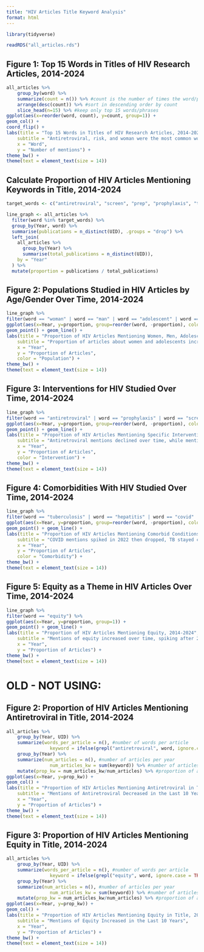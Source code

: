 ```yaml
---
title: "HIV Articles Title Keyword Analysis"
format: html
---
```

``` r
library(tidyverse)

readRDS("all_articles.rds")
```

## Figure 1: Top 15 Words in Titles of HIV Research Articles, 2014-2024
```r
all_articles %>%
    group_by(word) %>%
    summarize(count = n()) %>% #count is the number of times the word/phrase appears
    arrange(desc(count)) %>% #sort in descending order by count
    slice_head(n=15) %>% #keep only top 15 words/phrases
ggplot(aes(x=reorder(word, count), y=count, group=1)) +
geom_col() +
coord_flip() +
labs(title = "Top 15 Words in Titles of HIV Research Articles, 2014-2024",
    subtitle = "Antiretroviral, risk, and woman were the most common words used",
    x = "Word",
    y = "Number of mentions") +
theme_bw() +
theme(text = element_text(size = 14))
```


## Calculate Proportion of HIV Articles Mentioning Keywords in Title, 2014-2024
``` r
target_words <- c("antiretroviral", "screen", "prep", "prophylaxis", "tuberculosis", "hepatitis", "covid", "cancer", "woman", "adolescent", "child", "man", "equity")

line_graph <- all_articles %>%
  filter(word %in% target_words) %>%
  group_by(Year, word) %>%
  summarise(publications = n_distinct(UID), .groups = "drop") %>%
  left_join(
    all_articles %>%
      group_by(Year) %>%
      summarise(total_publications = n_distinct(UID)),
    by = "Year"
  ) %>%
  mutate(proportion = publications / total_publications)
```

## Figure 2: Populations Studied in HIV Articles by Age/Gender Over Time, 2014-2024
``` r
line_graph %>%
filter(word == "woman" | word == "man" | word == "adolescent" | word == "child") %>%
ggplot(aes(x=Year, y=proportion, group=reorder(word, -proportion), color=reorder(word, -proportion))) +
geom_point() + geom_line() +
labs(title = "Proportion of HIV Articles Mentioning Women, Men, Adolescents, and Children, 2014-2024",
    subtitle = "Proportion of articles about women and adolescents increased, while articles about children with HIV decreased",
    x = "Year",
    y = "Proportion of Articles",
    color = "Population") +
theme_bw() +
theme(text = element_text(size = 14))
```

## Figure 3: Interventions for HIV Studied Over Time, 2014-2024
``` r
line_graph %>%
filter(word == "antiretroviral" | word == "prophylaxis" | word == "screen" | word == "prep") %>%
ggplot(aes(x=Year, y=proportion, group=reorder(word, -proportion), color=reorder(word, -proportion))) +
geom_point() + geom_line() +
labs(title = "Proportion of HIV Articles Mentioning Specific Interventions, 2014-2024",
    subtitle = "Antiretroviral mentions declined over time, while mentions of prophylaxis, PrEP, and screening increased",
    x = "Year",
    y = "Proportion of Articles",
    color = "Intervention") +
theme_bw() +
theme(text = element_text(size = 14))
```


## Figure 4: Comorbidities With HIV Studied Over Time, 2014-2024
``` r
line_graph %>%
filter(word == "tuberculosis" | word == "hepatitis" | word == "covid" | word == "cancer") %>%
ggplot(aes(x=Year, y=proportion, group=reorder(word, -proportion), color=reorder(word, -proportion))) +
geom_point() + geom_line() +
labs(title = "Proportion of HIV Articles Mentioning Comorbid Conditions, 2014-2024",
    subtitle = "COVID mentions spiked in 2022 then dropped, TB stayed constatnt while hepatitis declined and cancer increased",
    x = "Year",
    y = "Proportion of Articles",
    color = "Comorbidity") +
theme_bw() +
theme(text = element_text(size = 14))
```

## Figure 5: Equity as a Theme in HIV Articles Over Time, 2014-2024
``` r
line_graph %>%
filter(word == "equity") %>%
ggplot(aes(x=Year, y=proportion, group=1)) +
geom_point() + geom_line() +
labs(title = "Proportion of HIV Articles Mentioning Equity, 2014-2024",
    subtitle = "Mentions of equity increased over time, spiking after 2020",
    x = "Year",
    y = "Proportion of Articles") +
theme_bw() +
theme(text = element_text(size = 14))
```






# OLD - NOT USING:

## Figure 2: Proportion of HIV Articles Mentioning Antiretroviral in Title, 2014-2024
``` r
all_articles %>%
    group_by(Year, UID) %>%
    summarize(words_per_article = n(), #number of words per article
                keyword = ifelse(grepl("antiretroviral", word, ignore.case = TRUE), 1, 0)) %>% #binary indicator of whether the article contains keyword
    group_by(Year) %>%
    summarize(num_articles = n(), #number of articles per year 
                num_articles_kw = sum(keyword)) %>% #number of articles mentioning keyword by year
    mutate(prop_kw = num_articles_kw/num_articles) %>% #proportion of articles mentioning keyword by year
ggplot(aes(x=Year, y=prop_kw)) +
geom_col() +
labs(title = "Proportion of HIV Articles Mentioning Antiretroviral in Title, 2014-2024",
    subtitle = "Mentions of Antiretroviral Decreased in the Last 10 Years",
    x = "Year",
    y = "Proportion of Articles") +
theme_bw() +
theme(text = element_text(size = 14))

```

## Figure 3: Proportion of HIV Articles Mentioning Equity in Title, 2014-2024
``` r
all_articles %>%
    group_by(Year, UID) %>%
    summarize(words_per_article = n(), #number of words per article
                keyword = ifelse(grepl("equity", word, ignore.case = TRUE), 1, 0)) %>% #binary indicator of whether the article contains keyword
    group_by(Year) %>%
    summarize(num_articles = n(), #number of articles per year 
                num_articles_kw = sum(keyword)) %>% #number of articles mentioning keyword by year
    mutate(prop_kw = num_articles_kw/num_articles) %>% #proportion of articles mentioning keyword by year
ggplot(aes(x=Year, y=prop_kw)) +
geom_col() +
labs(title = "Proportion of HIV Articles Mentioning Equity in Title, 2014-2024",
    subtitle = "Mentions of Equity Increased in the Last 10 Years",
    x = "Year",
    y = "Proportion of Articles") +
theme_bw() +
theme(text = element_text(size = 14))

```